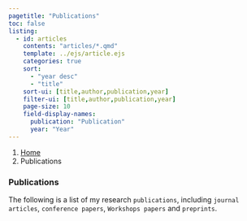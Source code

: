 ```yaml
---
pagetitle: "Publications"
toc: false
listing:
  - id: articles
    contents: "articles/*.qmd"
    template: ../ejs/article.ejs
    categories: true
    sort:
      - "year desc"
      - "title"
    sort-ui: [title,author,publication,year]
    filter-ui: [title,author,publication,year]
    page-size: 10
    field-display-names: 
      publication: "Publication"
      year: "Year"
---
```


```{=html}
<nav aria-label="breadcrumb">
  <ol class="breadcrumb">
    <li class="breadcrumb-item"><a href="index.html">Home</a></li>
    <li class="breadcrumb-item active" aria-current="page">Publications</li>
  </ol>
</nav>
```


### Publications

The following is a list of my research `publications`, including `journal articles`, `conference papers`, `Workshops papers` and `preprints`. 


:::{#articles}
:::
